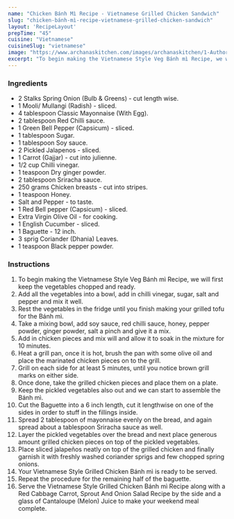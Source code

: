 ---
name: "Chicken Bánh Mì Recipe - Vietnamese Grilled Chicken Sandwich"
slug: "chicken-bánh-mì-recipe-vietnamese-grilled-chicken-sandwich"
layout: 'RecipeLayout'
prepTime: "45"
cuisine: "Vietnamese"
cuisineSlug: "vietnamese"
image: "https://www.archanaskitchen.com/images/archanaskitchen/1-Author/sibyl-archanaskitchen.com/Vietnamese_Style_Grilled_Chicken_Bnh_m_Recipe_.jpg"
excerpt: "To begin making the Vietnamese Style Veg Bánh mì Recipe, we will first keep the vegetables chopped and ready"
---

### Ingredients

- 2 Stalks Spring Onion (Bulb & Greens) - cut length wise.
- 1 Mooli/ Mullangi (Radish) - sliced.
- 4 tablespoon Classic Mayonnaise (With Egg).
- 2 tablespoon Red Chilli sauce.
- 1 Green Bell Pepper (Capsicum) - sliced.
- 1 tablespoon Sugar.
- 1 tablespoon Soy sauce.
- 2 Pickled Jalapenos - sliced.
- 1 Carrot (Gajjar) - cut into julienne.
- 1/2 cup Chilli vinegar.
- 1 teaspoon Dry ginger powder.
- 2 tablespoon Sriracha sauce.
- 250 grams Chicken breasts - cut into stripes.
- 1 teaspoon Honey.
- Salt and Pepper - to taste.
- 1 Red Bell pepper (Capsicum) - sliced.
- Extra Virgin Olive Oil - for cooking.
- 1 English Cucumber - sliced.
- 1 Baguette - 12 inch.
- 3 sprig Coriander (Dhania) Leaves.
- 1 teaspoon Black pepper powder.

### Instructions

1. To begin making the Vietnamese Style Veg Bánh mì Recipe, we will first keep the vegetables chopped and ready.
1. Add all the vegetables into a bowl, add in chilli vinegar, sugar, salt and pepper and mix it well.
1. Rest the vegetables in the fridge until you finish making your grilled tofu for the Bánh mì.
1. Take a mixing bowl, add soy sauce, red chilli sauce, honey, pepper powder, ginger powder, salt a pinch and give it a mix.
1. Add in chicken pieces and mix will and allow it to soak in the mixture for 10 minutes.
1. Heat a grill pan, once it is hot, brush the pan with some olive oil and place the marinated chicken pieces on to the grill.
1. Grill on each side for at least 5 minutes, until you notice brown grill marks on either side.
1. Once done, take the grilled chicken pieces and place them on a plate.
1. Keep the pickled vegetables also out and we can start to assemble the Bánh mì.
1. Cut the Baguette into a 6 inch length, cut it lengthwise on one of the sides in order to stuff in the fillings inside.
1. Spread 2 tablespoon of mayonnaise evenly on the bread, and again spread about a tablespoon Sriracha sauce as well.
1. Layer the pickled vegetables over the bread and next place generous amount grilled chicken pieces on top of the pickled vegetables.
1. Place sliced jalapeños neatly on top of the grilled chicken and finally garnish it with freshly washed coriander sprigs and few chopped spring onions.
1. Your Vietnamese Style Grilled Chicken Bánh mì is ready to be served.
1. Repeat the procedure for the remaining half of the baguette.
1. Serve the Vietnamese Style Grilled Chicken Bánh mì Recipe along with a Red Cabbage Carrot, Sprout And Onion Salad Recipe by the side and a glass of Cantaloupe (Melon) Juice to make your weekend meal complete.
